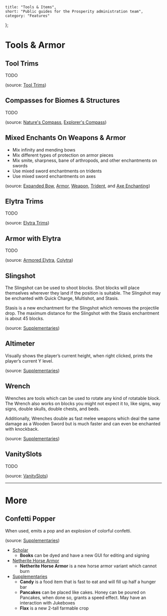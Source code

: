 	title: "Tools & Items",
	short: "Public guides for the Prosperity administration team",
	category: "Features"
};

# Tools & Armor

## Tool Trims

TODO

(source: [Tool Trims](https://modrinth.com/datapack/tool-trims))

## Compasses for Biomes & Structures

TODO

(source: [Nature's Compass](https://modrinth.com/mod/natures-compass), [Explorer's Compass](https://modrinth.com/mod/explorers-compass))

## Mixed Enchants On Weapons & Armor

-   Mix infinity and mending bows
-   Mix different types of protection on armor pieces
-   Mix smite, sharpness, bane of arthropods, and other enchantments on swords
-   Use mixed sword enchantments on tridents
-   Use mixed sword enchantments on axes

(source: [Expanded Bow](https://modrinth.com/mod/expanded-bow-enchanting), [Armor](https://modrinth.com/mod/expanded-armor-enchanting), [Weapon](https://modrinth.com/mod/expanded-weapon-enchanting), [Trident](https://modrinth.com/mod/expanded-trident-enchanting), and [Axe Enchanting](https://modrinth.com/mod/expanded-axe-enchanting))

## Elytra Trims

TODO

(source: [Elytra Trims](https://modrinth.com/mod/elytra-trims))

## Armor with Elytra

TODO

(source: [Armored Elytra](https://modrinth.com/mod/armored-elytra/gallery), [Colytra](https://modrinth.com/mod/colytra))

## Slingshot

The Slingshot can be used to shoot blocks. Shot blocks will place themselves wherever they land if the position is suitable. The Slingshot may be enchanted with Quick Charge, Multishot, and Stasis.

Stasis is a new enchantment for the Slingshot which removes the projectile drop. The maximum distance for the Slingshot with the Stasis enchantment is about 45 blocks.

(source: [Supplementaries](https://modrinth.com/mod/supplementaries))

## Altimeter

Visually shows the player’s current height, when right clicked, prints the player’s current Y level.

(source: [Supplementaries](https://modrinth.com/mod/supplementaries))

## Wrench

Wrenches are tools which can be used to rotate any kind of rotatable block. The Wrench also works on blocks you might not expect it to, like signs, way signs, double skulls, double chests, and beds.

Additionally, Wrenches double as fast melee weapons which deal the same damage as a Wooden Sword but is much faster and can even be enchanted with knockback.

(source: [Supplementaries](https://modrinth.com/mod/supplementaries))

## VanitySlots

TODO

(source: [VanitySlots](https://modrinth.com/mod/vanity))

---

# More

## Confetti Popper

When used, emits a pop and an explosion of colorful confetti.

(source: [Supplementaries](https://modrinth.com/mod/supplementaries))

-   [Scholar](https://modrinth.com/mod/scholar)
    -   **Books** can be dyed and have a new GUI for editing and signing
-   [Netherite Horse Armor](https://modrinth.com/mod/netherite_horse_armor)
    -   **Netherite Horse Armor** is a new horse armor variant which cannot burn
-   [Supplementaries](https://modrinth.com/mod/supplementaries)
    -   **Candy** is a food item that is fast to eat and will fill up half a hunger bar
    -   **Pancakes** can be placed like cakes. Honey can be poured on Pancakes, when done so, grants a speed effect. May have an interaction with Jukeboxes
    -   **Flax** is a new 2-tall farmable crop
